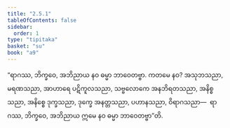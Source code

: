 ```yaml
---
title: "2.5.1"
tableOfContents: false
sidebar:
  order: 1
type: "tipitaka"
basket: "su"
book: "a9"
---
```



<DynamicBreadcrumb />

<Division number="93" book="a9">

<Paragraph number="488" book="a9">
“ရာဂဿ, ဘိက္ခဝေ, အဘိညာယ နဝ ဓမ္မာ ဘာဝေတဗ္ဗာ. ကတမေ နဝ? အသုဘသညာ, မရဏသညာ, အာဟာရေ ပဋိကူလသညာ, သဗ္ဗလောကေ အနဘိရတသညာ, အနိစ္စသညာ, အနိစ္စေ ဒုက္ခသညာ, ဒုက္ခေ အနတ္တသညာ, ပဟာနသညာ, ဝိရာဂသညာ—  ရာဂဿ, ဘိက္ခဝေ, အဘိညာယ ဣမေ နဝ ဓမ္မာ ဘာဝေတဗ္ဗာ”တိ.
</Paragraph>
</Division>